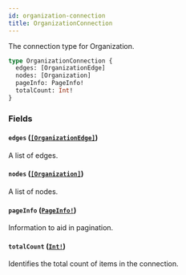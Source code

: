 ```yaml
---
id: organization-connection
title: OrganizationConnection
---
```


The connection type for Organization.

```graphql
type OrganizationConnection {
  edges: [OrganizationEdge]
  nodes: [Organization]
  pageInfo: PageInfo!
  totalCount: Int!
}
```

### Fields

#### `edges` ([`[OrganizationEdge]`](/docs/api/objects/organization-edge))

A list of edges.

#### `nodes` ([`[Organization]`](/docs/api/objects/organization))

A list of nodes.

#### `pageInfo` ([`PageInfo!`](/docs/api/objects/page-info))

Information to aid in pagination.

#### `totalCount` ([`Int!`](/docs/api/scalars/int))

Identifies the total count of items in the connection.
